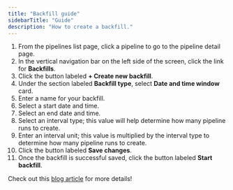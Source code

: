 ```yaml
---
title: "Backfill guide"
sidebarTitle: "Guide"
description: "How to create a backfill."
---
```


1. From the pipelines list page, click a pipeline to go to the pipeline detail page.
1. In the vertical navigation bar on the left side of the screen, click the link for <b>Backfills</b>.
1. Click the button labeled <b>+ Create new backfill</b>.
1. Under the section labeled <b>Backfill type</b>, select <b>Date and time window</b> card.
1. Enter a name for your backfill.
1. Select a start date and time.
1. Select an end date and time.
1. Select an interval type; this value will help determine how many pipeline runs to create.
1. Enter an interval unit; this value is multiplied by the interval type to determine how many pipeline runs to create.
1. Click the button labeled <b>Save changes</b>.
1. Once the backfill is successful saved, click the button labeled <b>Start backfill</b>.

Check out this [blog article](https://www.mage.ai/blog/backfilling-historical-data-using-mage) for more details!